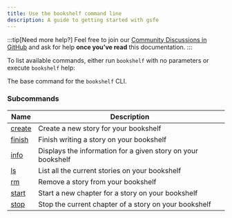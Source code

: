 ```yaml
---
title: Use the bookshelf command line
description: A guide to getting started with gsfe
---
```


:::tip[Need more help?]
  Feel free to join our [Community Discussions in GitHub](https://github.com/jossmoff/bookshelf/discussions) and ask for help **once you’ve read** this documentation.
:::

To list available commands, either run `bookshelf` with no parameters or execute `bookshelf` help:

The base command for the `bookshelf` CLI.

### Subcommands

| Name                                      | Description                                                  |
| -----------                               | -----------                                                  |
| <a href="/reference/create/">create</a>   | Create a new story for your bookshelf                        |
| <a href="/reference/create/">finish  </a> | Finish writing a story on your bookshelf                     |
| <a href="/reference/create/">info   </a>  | Displays the information for a given story on your bookshelf |
| <a href="/reference/create/">ls    </a>   | List all the current stories on your bookshelf               |
| <a href="/reference/create/">rm    </a>   | Remove a story from your bookshelf                           |
| <a href="/reference/create/">start  </a>  | Start a new chapter for a story on your bookshelf            |
| <a href="/reference/create/">stop    </a> | Stop the current chapter of a story on your bookshelf        |



